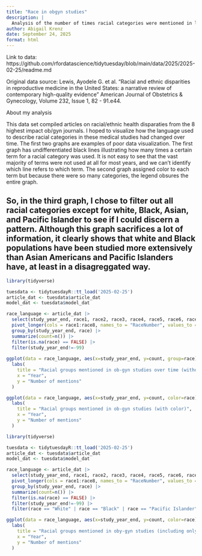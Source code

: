```yaml
---
title: "Race in obgyn studies"
description: |
  Analysis of the number of times racial categories were mentioned in leading ob-gyn journal articles on health disparities over time
author: Abigail Krenz
date: September 24, 2025
format: html
---
```


Link to data: https://github.com/rfordatascience/tidytuesday/blob/main/data/2025/2025-02-25/readme.md

Original data source: Lewis, Ayodele G. et al. "Racial and ethnic disparities in reproductive medicine in the United States: a narrative review of contemporary high-quality evidence" American Journal of Obstetrics & Gynecology, Volume 232, Issue 1, 82 - 91.e44.


About my analysis

This data set compiled articles on racial/ethnic health disparaties from the 8 highest impact ob/gyn journals. I hoped to visualize how the language used to describe racial categories in these medical studies had changed over time. The first two graphs are examples of poor data visualization. The first graph has undifferentiated black lines illustrating how many times a certain term for a racial category was used. It is not easy to see that the vast majority of terms were not used at all for most years, and we can't identify which line refers to which term. The second graph assigned color to each term but because there were so many categories, the legend obsures the entire graph. 
  
So, in the third graph, I chose to filter out all racial categories except for white, Black, Asian, and Pacific Islander to see if I could discern a pattern. Although this graph sacrifices a lot of information, it clearly shows that white and Black populations have been studied more extensively than Asian Americans and Pacific Islanders have, at least in a disagreggated way.
---

```r
library(tidyverse)

tuesdata <- tidytuesdayR::tt_load('2025-02-25')
article_dat <- tuesdata$article_dat
model_dat <- tuesdata$model_dat

race_language <- article_dat |>
  select(study_year_end, race1, race2, race3, race4, race5, race6, race7, race8) |>
  pivot_longer(cols = race1:race8, names_to = "RaceNumber", values_to = "race") |>
  group_by(study_year_end, race) |>
  summarize(count=n()) |>
  filter(is.na(race) == FALSE) |>
  filter(study_year_end!=-99)
  
ggplot(data = race_language, aes(x=study_year_end, y=count, group=race)) + geom_line() +
  labs(
    title = "Racial groups mentioned in ob-gyn studies over time (without color)",
    x = "Year",
    y = "Number of mentions"
  ) 

ggplot(data = race_language, aes(x=study_year_end, y=count, color=race)) + geom_line() +
  labs(
    title = "Racial groups mentioned in ob-gyn studies (with color)",
    x = "Year",
    y = "Number of mentions"
  ) 


```

```r
library(tidyverse)

tuesdata <- tidytuesdayR::tt_load('2025-02-25')
article_dat <- tuesdata$article_dat
model_dat <- tuesdata$model_dat

race_language <- article_dat |>
  select(study_year_end, race1, race2, race3, race4, race5, race6, race7, race8) |>
  pivot_longer(cols = race1:race8, names_to = "RaceNumber", values_to = "race") |>
  group_by(study_year_end, race) |>
  summarize(count=n()) |>
  filter(is.na(race) == FALSE) |>
  filter(study_year_end!=-99) |>
  filter(race == "White" | race == "Black" | race == "Pacific Islander" | race == "Asian American")

ggplot(data = race_language, aes(x=study_year_end, y=count, color=race)) + geom_line() +
  labs(
    title = "Racial groups mentioned in oby-gyn studies (including only certain racial groups)",
    x = "Year",
    y = "Number of mentions"
  ) 
```
